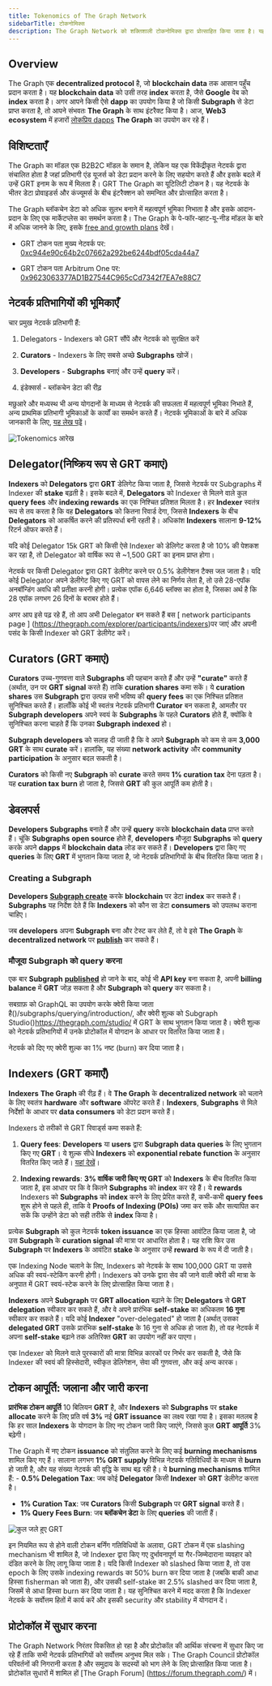 ```yaml
---
title: Tokenomics of The Graph Network
sidebarTitle: टोकनोमिक्स
description: The Graph Network को शक्तिशाली टोकनोमिक्स द्वारा प्रोत्साहित किया जाता है। यहां बताया गया है कि GRT, The Graph का मूल कार्य उपयोगिता टोकन, कैसे काम करता है।
---
```


## Overview

The Graph एक **decentralized protocol** है, जो **blockchain data** तक आसान पहुँच प्रदान करता है। यह **blockchain data** को उसी तरह **index** करता है, जैसे **Google** वेब को **index** करता है।  अगर आपने किसी ऐसे **dapp** का उपयोग किया है जो किसी **Subgraph** से डेटा प्राप्त करता है, तो आपने संभवतः **The Graph** के साथ इंटरैक्ट किया है। आज, **Web3 ecosystem** में हजारों [लोकप्रिय dapps](https://thegraph.com/explorer) **The Graph** का उपयोग कर रहे हैं।

## विशिष्टताएँ

The Graph का मॉडल एक B2B2C मॉडल के समान है, लेकिन यह एक विकेंद्रीकृत नेटवर्क द्वारा संचालित होता है जहां प्रतिभागी एंड यूजर्स को डेटा प्रदान करने के लिए सहयोग करते हैं और इसके बदले में उन्हें GRT इनाम के रूप में मिलता है। GRT The Graph का यूटिलिटी टोकन है। यह नेटवर्क के भीतर डेटा प्रोवाइडर्स और कंज्यूमर्स के बीच इंटरैक्शन को समन्वित और प्रोत्साहित करता है।

The Graph ब्लॉकचेन डेटा को अधिक सुलभ बनाने में महत्वपूर्ण भूमिका निभाता है और इसके आदान-प्रदान के लिए एक मार्केटप्लेस का समर्थन करता है। The Graph के पे-फॉर-व्हाट-यू-नीड मॉडल के बारे में अधिक जानने के लिए, इसके [free and growth plans](/subgraphs/billing/) देखें।

- GRT टोकन पता मुख्य नेटवर्क पर: [0xc944e90c64b2c07662a292be6244bdf05cda44a7](https://etherscan.io/token/0xc944e90c64b2c07662a292be6244bdf05cda44a7)

- GRT टोकन पता Arbitrum One पर: [0x9623063377AD1B27544C965cCd7342f7EA7e88C7](https://arbiscan.io/token/0x9623063377ad1b27544c965ccd7342f7ea7e88c7)

## नेटवर्क प्रतिभागियों की भूमिकाएँ

चार प्रमुख नेटवर्क प्रतिभागी हैं:

1. Delegators - Indexers को GRT सौंपें और नेटवर्क को सुरक्षित करें

2. **Curators** - Indexers के लिए सबसे अच्छे **Subgraphs** खोजें।

3. **Developers** - **Subgraphs** बनाएं और उन्हें **query** करें।

4. इंडेक्सर्स - ब्लॉकचेन डेटा की रीढ़

मछुआरे और मध्यस्थ भी अन्य योगदानों के माध्यम से नेटवर्क की सफलता में महत्वपूर्ण भूमिका निभाते हैं, अन्य प्राथमिक प्रतिभागी भूमिकाओं के कार्यों का समर्थन करते हैं। नेटवर्क भूमिकाओं के बारे में अधिक जानकारी के लिए, [यह लेख पढ़ें](https://thegraph.com/blog/the-graph-grt-token-economics/)।

![Tokenomics आरेख](/img/updated-tokenomics-image.png)

## Delegator(निष्क्रिय रूप से GRT कमाएं)

**Indexers** को **Delegators** द्वारा **GRT** डेलिगेट किया जाता है, जिससे नेटवर्क पर Subgraphs में Indexer की **stake** बढ़ती है।  इसके बदले में, **Delegators** को Indexer से मिलने वाले कुल **query fees** और **indexing rewards** का एक निश्चित प्रतिशत मिलता है।  हर **Indexer** स्वतंत्र रूप से तय करता है कि वह **Delegators** को कितना रिवार्ड देगा, जिससे **Indexers** के बीच **Delegators** को आकर्षित करने की प्रतिस्पर्धा बनी रहती है। अधिकांश **Indexers** सालाना **9-12%** रिटर्न ऑफर करते हैं।

यदि कोई Delegator 15k GRT को किसी ऐसे Indexer को डेलिगेट करता है जो 10% की पेशकश कर रहा है, तो Delegator को वार्षिक रूप से ~1,500 GRT का इनाम प्राप्त होगा।

नेटवर्क पर किसी Delegator द्वारा GRT डेलीगेट करने पर 0.5% डेलीगेशन टैक्स जल जाता है। यदि कोई Delegator अपने डेलीगेट किए गए GRT को वापस लेने का निर्णय लेता है, तो उसे 28-एपॉक अनबॉन्डिंग अवधि की प्रतीक्षा करनी होगी। प्रत्येक एपॉक 6,646 ब्लॉक्स का होता है, जिसका अर्थ है कि 28 एपॉक लगभग 26 दिनों के बराबर होते हैं।

अगर आप इसे पढ़ रहे हैं, तो आप अभी Delegator बन सकते हैं बस [ network participants page ] (https://thegraph.com/explorer/participants/indexers)पर जाएं और अपनी पसंद के किसी Indexer को GRT डेलीगेट करें।

## Curators (GRT कमाएं)

**Curators** उच्च-गुणवत्ता वाले **Subgraphs** की पहचान करते हैं और उन्हें **"curate"** करते हैं (अर्थात, उन पर **GRT signal** करते हैं) ताकि **curation shares** कमा सकें। ये **curation shares** उस **Subgraph** द्वारा उत्पन्न सभी भविष्य की **query fees** का एक निश्चित प्रतिशत सुनिश्चित करते हैं।  हालाँकि कोई भी स्वतंत्र नेटवर्क प्रतिभागी **Curator** बन सकता है, आमतौर पर **Subgraph developers** अपने स्वयं के **Subgraphs** के पहले **Curators** होते हैं, क्योंकि वे सुनिश्चित करना चाहते हैं कि उनका **Subgraph indexed** हो।

**Subgraph developers** को सलाह दी जाती है कि वे अपने **Subgraph** को कम से कम **3,000 GRT** के साथ **curate** करें। हालांकि, यह संख्या **network activity** और **community participation** के अनुसार बदल सकती है।

**Curators** को किसी नए **Subgraph** को **curate** करते समय **1% curation tax** देना पड़ता है। यह **curation tax** **burn** हो जाता है, जिससे **GRT** की कुल आपूर्ति कम होती है।

## डेवलपर्स

**Developers** **Subgraphs** बनाते हैं और उन्हें **query** करके **blockchain data** प्राप्त करते हैं।  चूंकि **Subgraphs** **open source** होते हैं, **developers** मौजूदा **Subgraphs** को **query** करके अपने **dapps** में **blockchain data** लोड कर सकते हैं।  **Developers** द्वारा किए गए **queries** के लिए **GRT** में भुगतान किया जाता है, जो नेटवर्क प्रतिभागियों के बीच वितरित किया जाता है।

### Creating a Subgraph

**Developers** **[Subgraph create](/developing/creating-a-subgraph/)** करके **blockchain** पर डेटा **index** कर सकते हैं।  **Subgraphs** यह निर्देश देते हैं कि **Indexers** को कौन सा डेटा **consumers** को उपलब्ध कराना चाहिए।

जब **developers** अपना **Subgraph** बना और टेस्ट कर लेते हैं, तो वे इसे **The Graph** के **decentralized network** पर **[publish](/subgraphs/developing/publishing/publishing-a-subgraph/)** कर सकते हैं।

### मौजूदा **Subgraph** को **query** करना

एक बार **Subgraph** **[published](/subgraphs/developing/publishing/publishing-a-subgraph/)** हो जाने के बाद, कोई भी **API key** बना सकता है, अपनी **billing balance** में **GRT** जोड़ सकता है और **Subgraph** को **query** कर सकता है।

सबग्राफ़ को GraphQL का उपयोग करके क्वेरी किया जाता है()/subgraphs/querying/introduction/, और क्वेरी शुल्क को Subgraph Studio()https://thegraph.com/studio/ में GRT के साथ भुगतान किया जाता है। क्वेरी शुल्क को नेटवर्क प्रतिभागियों में उनके प्रोटोकॉल में योगदान के आधार पर वितरित किया जाता है।

नेटवर्क को दिए गए क्वेरी शुल्क का 1% नष्ट (burn) कर दिया जाता है।

## Indexers (GRT कमाएँ)

**Indexers** **The Graph** की रीढ़ हैं। वे **The Graph** के **decentralized network** को चलाने के लिए स्वतंत्र **hardware** और **software** ऑपरेट करते हैं। **Indexers**, **Subgraphs** से मिले निर्देशों के आधार पर **data consumers** को डेटा प्रदान करते हैं।

Indexers दो तरीकों से GRT रिवार्ड्स कमा सकते हैं:

1. **Query fees**: **Developers** या **users** द्वारा **Subgraph data queries** के लिए भुगतान किए गए **GRT**। ये शुल्क सीधे **Indexers** को **exponential rebate function** के अनुसार वितरित किए जाते हैं। [यहां देखें](https://forum.thegraph.com/t/gip-0051-exponential-query-fee-rebates-for-indexers/4162)।

2. **Indexing rewards**: **3% वार्षिक जारी किए गए GRT** को **Indexers** के बीच वितरित किया जाता है, इस आधार पर कि वे कितने **Subgraphs** को **index** कर रहे हैं। ये **rewards** Indexers को **Subgraphs** को **index** करने के लिए प्रेरित करते हैं, कभी-कभी **query fees** शुरू होने से पहले ही, ताकि वे **Proofs of Indexing (POIs)** जमा कर सकें और सत्यापित कर सकें कि उन्होंने डेटा को सही तरीके से **index** किया है।

प्रत्येक **Subgraph** को कुल नेटवर्क **token issuance** का एक हिस्सा आवंटित किया जाता है, जो उस **Subgraph** के **curation signal** की मात्रा पर आधारित होता है। यह राशि फिर उस **Subgraph** पर **Indexers** के आवंटित **stake** के अनुसार उन्हें **reward** के रूप में दी जाती है।

एक Indexing Node चलाने के लिए, Indexers को नेटवर्क के साथ 100,000 GRT या उससे अधिक की स्वयं-स्टेकिंग करनी होगी। Indexers को उनके द्वारा सेव की जाने वाली क्वेरी की मात्रा के अनुपात में GRT स्वयं-स्टेक करने के लिए प्रोत्साहित किया जाता है।

**Indexers** अपने **Subgraph** पर **GRT allocation** बढ़ाने के लिए **Delegators** से **GRT delegation** स्वीकार कर सकते हैं, और वे अपने प्रारंभिक **self-stake** का अधिकतम **16 गुना** स्वीकार कर सकते हैं। यदि कोई **Indexer** "over-delegated" हो जाता है (अर्थात् उसका **delegated GRT** उसके प्रारंभिक **self-stake** के 16 गुना से अधिक हो जाता है), तो वह नेटवर्क में अपना **self-stake** बढ़ाने तक अतिरिक्त **GRT** का उपयोग नहीं कर पाएगा।

एक Indexer को मिलने वाले पुरस्कारों की मात्रा विभिन्न कारकों पर निर्भर कर सकती है, जैसे कि Indexer की स्वयं की हिस्सेदारी, स्वीकृत डेलिगेशन, सेवा की गुणवत्ता, और कई अन्य कारक।

## टोकन आपूर्ति: जलाना और जारी करना

**प्रारंभिक टोकन आपूर्ति** 10 बिलियन **GRT** है, और **Indexers** को **Subgraphs** पर **stake allocate** करने के लिए प्रति वर्ष **3%** नई **GRT issuance** का लक्ष्य रखा गया है। इसका मतलब है कि हर साल **Indexers** के योगदान के लिए नए टोकन जारी किए जाएंगे, जिससे कुल **GRT आपूर्ति** 3% बढ़ेगी।

The Graph में नए टोकन **issuance** को संतुलित करने के लिए कई **burning mechanisms** शामिल किए गए हैं। सालाना लगभग **1% GRT supply** विभिन्न नेटवर्क गतिविधियों के माध्यम से **burn** हो जाती है, और यह संख्या नेटवर्क की वृद्धि के साथ बढ़ रही है।  ये **burning mechanisms** शामिल हैं:  - **0.5% Delegation Tax**: जब कोई **Delegator** किसी **Indexer** को **GRT** डेलीगेट करता है।  
- **1% Curation Tax**: जब **Curators** किसी **Subgraph** पर **GRT signal** करते हैं।  
- **1% Query Fees Burn**: जब **ब्लॉकचेन डेटा** के लिए **queries** की जाती हैं।

![कुल जले हुए GRT](/img/total-burned-grt.jpeg)

इन नियमित रूप से होने वाली टोकन बर्निंग गतिविधियों के अलावा, GRT टोकन में एक slashing mechanism भी शामिल है, जो Indexer द्वारा किए गए दुर्भावनापूर्ण या गैर-जिम्मेदाराना व्यवहार को दंडित करने के लिए लागू किया जाता है। यदि किसी Indexer को slashed किया जाता है, तो उस epoch के लिए उसके indexing rewards का 50% burn कर दिया जाता है (जबकि बाकी आधा हिस्सा fisherman को जाता है), और उसकी self-stake का 2.5% slashed कर दिया जाता है, जिसमें से आधा हिस्सा burn कर दिया जाता है। यह सुनिश्चित करने में मदद करता है कि Indexer नेटवर्क के सर्वोत्तम हितों में कार्य करें और इसकी security और stability में योगदान दें।

## प्रोटोकॉल में सुधार करना

 The Graph Network निरंतर विकसित हो रहा है और प्रोटोकॉल की आर्थिक संरचना में सुधार किए जा रहे हैं ताकि सभी नेटवर्क प्रतिभागियों को सर्वोत्तम अनुभव मिल सके। The Graph Council प्रोटोकॉल परिवर्तनों की निगरानी करता है और समुदाय के सदस्यों को भाग लेने के लिए प्रोत्साहित किया जाता है। प्रोटोकॉल सुधारों में शामिल हों [The Graph Forum] (https://forum.thegraph.com/) में।
